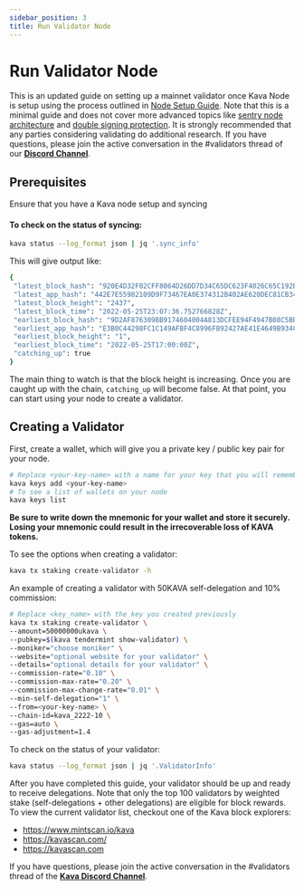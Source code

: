 ```yaml
---
sidebar_position: 3
title: Run Validator Node
---
```


# Run Validator Node

This is an updated guide on setting up a mainnet validator once Kava Node is setup using the process outlined in [Node Setup Guide](./node-setup-guide). Note that this is a minimal guide and does not cover more advanced topics like [sentry node architecture](https://github.com/stakefish/cosmos-validator-design) and [double signing protection](https://github.com/tendermint/tmkms). It is strongly recommended that any parties considering validating do additional research. If you have questions, please join the active conversation in the #validators thread of our [**Discord Channel**](https://discord.com/invite/kQzh3Uv).

## Prerequisites

Ensure that you have a Kava node setup and syncing

#### To check on the status of syncing:

```bash
kava status --log_format json | jq '.sync_info'
```

This will give output like:

```bash
{
 "latest_block_hash": "920E4D32F02CFF8064D26DD7D34C65DC623F4026C65C192BBCD7DBF19AFB5630",
 "latest_app_hash": "442E7E55982109D9F73467EA0E374312B402AE620DEC81CB3441E949ED0D0A29",
 "latest_block_height": "2437",
 "latest_block_time": "2022-05-25T23:07:36.752766828Z",
 "earliest_block_hash": "9D2AF876309BB9174604004A813DCFEE94F4947B08C5BB4C1A042F318488851E",
 "earliest_app_hash": "E3B0C44298FC1C149AFBF4C8996FB92427AE41E4649B934CA495991B7852B855",
 "earliest_block_height": "1",
 "earliest_block_time": "2022-05-25T17:00:00Z",
 "catching_up": true
}
```

The main thing to watch is that the block height is increasing. Once you are caught up with the chain, `catching_up` will become false. At that point, you can start using your node to create a validator.

## Creating a Validator

First, create a wallet, which will give you a private key / public key pair for your node.

```bash
# Replace <your-key-name> with a name for your key that you will remember
kava keys add <your-key-name>
# To see a list of wallets on your node
kava keys list
```

**Be sure to write down the mnemonic for your wallet and store it securely. Losing your mnemonic could result in the irrecoverable loss of KAVA tokens.**

To see the options when creating a validator:

```bash
kava tx staking create-validator -h
```

An example of creating a validator with 50KAVA self-delegation and 10% commission:

```bash
# Replace <key_name> with the key you created previously
kava tx staking create-validator \
--amount=50000000ukava \
--pubkey=$(kava tendermint show-validator) \
--moniker="choose moniker" \
--website="optional website for your validator" \
--details="optional details for your validator" \
--commission-rate="0.10" \
--commission-max-rate="0.20" \
--commission-max-change-rate="0.01" \
--min-self-delegation="1" \
--from=<your-key-name> \
--chain-id=kava_2222-10 \
--gas=auto \
--gas-adjustment=1.4
```

To check on the status of your validator:

```bash
kava status --log_format json | jq '.ValidatorInfo'
```

After you have completed this guide, your validator should be up and ready to receive delegations. Note that only the top 100 validators by weighted stake (self-delegations + other delegations) are eligible for block rewards. To view the current validator list, checkout one of the Kava block explorers:

- https://www.mintscan.io/kava
- https://kavascan.com/
- https://kavascan.com

If you have questions, please join the active conversation in the #validators thread of the [**Kava Discord Channel**](https://discord.com/invite/kQzh3Uv).
